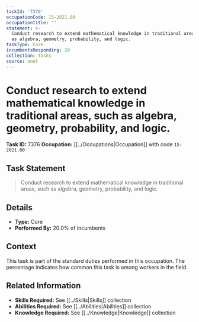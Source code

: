 ```yaml
---
taskId: '7376'
occupationCode: 15-2021.00
occupationTitle: ''
statement: >-
  Conduct research to extend mathematical knowledge in traditional areas, such
  as algebra, geometry, probability, and logic.
taskType: Core
incumbentsResponding: 20
collection: Tasks
source: onet
---
```

# Conduct research to extend mathematical knowledge in traditional areas, such as algebra, geometry, probability, and logic.

**Task ID:** 7376
**Occupation:** [[../Occupations|Occupation]] with code `15-2021.00`

## Task Statement

> Conduct research to extend mathematical knowledge in traditional areas, such as algebra, geometry, probability, and logic.

## Details

- **Type:** Core
- **Performed By:** 20.0% of incumbents

## Context

This task is part of the standard duties performed in this occupation. The percentage indicates how common this task is among workers in the field.

## Related Information

- **Skills Required:** See [[../Skills|Skills]] collection
- **Abilities Required:** See [[../Abilities|Abilities]] collection
- **Knowledge Required:** See [[../Knowledge|Knowledge]] collection
